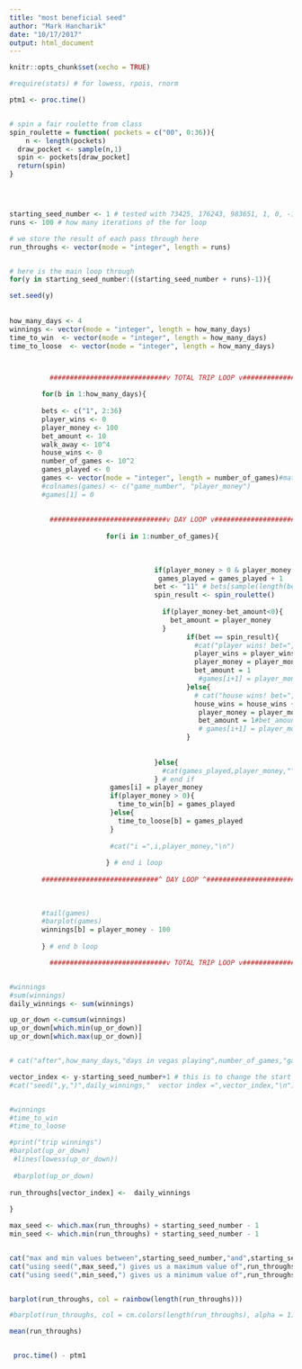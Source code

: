 ```yaml
---
title: "most beneficial seed"
author: "Mark Hancharik"
date: "10/17/2017"
output: html_document
---
```


```r
knitr::opts_chunk$set(xecho = TRUE)
```


```r

#require(stats) # for lowess, rpois, rnorm

ptm1 <- proc.time()


# spin a fair roulette from class
spin_roulette = function( pockets = c("00", 0:36)){
    n <- length(pockets)
  draw_pocket <- sample(n,1)
  spin <- pockets[draw_pocket]
  return(spin)
}




starting_seed_number <- 1 # tested with 73425, 176243, 983651, 1, 0, -1, -87325,     >> as.integer("STAT297") fails! <<
runs <- 100 # how many iterations of the for loop

# we store the result of each pass through here
run_throughs <- vector(mode = "integer", length = runs)


# here is the main loop through
for(y in starting_seed_number:((starting_seed_number + runs)-1)){

set.seed(y)
  
  
how_many_days <- 4
winnings <- vector(mode = "integer", length = how_many_days)
time_to_win  <- vector(mode = "integer", length = how_many_days)
time_to_loose  <- vector(mode = "integer", length = how_many_days)



          #############################v TOTAL TRIP LOOP v#############################

        for(b in 1:how_many_days){
        
        bets <- c("1", 2:36)
        player_wins <- 0
        player_money <- 100
        bet_amount <- 10
        walk_away <- 10^4
        house_wins <- 0
        number_of_games <- 10^2
        games_played <- 0
        games <- vector(mode = "integer", length = number_of_games)#matrix(NaN, (number_of_games+1)*2, 2, byrow=TRUE)
        #colnames(games) <- c("game_number", "player_money")
        #games[1] = 0
        
        
          #############################v DAY LOOP v#############################
                        
                        for(i in 1:number_of_games){
                          
                         
                          
                                    if(player_money > 0 & player_money < walk_away){
                                     games_played = games_played + 1  
                                    bet <- "11" # bets[sample(length(bets),1)] 
                                    spin_result <- spin_roulette()
                                    
                                      if(player_money-bet_amount<0){
                                        bet_amount = player_money
                                      }
                                            if(bet == spin_result){
                                              #cat("player wins! bet=",bet,", spin result =",spin_result,"\n")
                                              player_wins = player_wins + 1
                                              player_money = player_money + bet_amount*36
                                              bet_amount = 1
                                               #games[i+1] = player_money
                                            }else{
                                              # cat("house wins! bet=",bet,", spin result =",spin_result,"\n")
                                              house_wins = house_wins + 1
                                               player_money = player_money - bet_amount
                                               bet_amount = 1#bet_amount + 1
                                               # games[i+1] = player_money
                                            }
                                    
                                    
                                    }else{
                                      #cat(games_played,player_money,"\n")
                                    } # end if 
                         games[i] = player_money
                         if(player_money > 0){
                           time_to_win[b] = games_played
                         }else{
                           time_to_loose[b] = games_played
                         }
                        
                         #cat("i =",i,player_money,"\n")
                         
                        } # end i loop
        
        #############################^ DAY LOOP ^#############################
        
        
        
        #tail(games)
        #barplot(games)
        winnings[b] = player_money - 100
         
        } # end b loop

          #############################v TOTAL TRIP LOOP v#############################


#winnings
#sum(winnings)
daily_winnings <- sum(winnings)

up_or_down <-cumsum(winnings)
up_or_down[which.min(up_or_down)]
up_or_down[which.max(up_or_down)]


# cat("after",how_many_days,"days in vegas playing",number_of_games,"games/day, we won",daily_winnings,"\n")

vector_index <- y-starting_seed_number+1 # this is to change the start point to any number other than one
#cat("seed(",y,")",daily_winnings,"  vector index =",vector_index,"\n")


#winnings
#time_to_win
#time_to_loose

#print("trip winnings")
#barplot(up_or_down)
 #lines(lowess(up_or_down))
 
 #barplot(up_or_down)
 
run_throughs[vector_index] <-  daily_winnings 
 
}

max_seed <- which.max(run_throughs) + starting_seed_number - 1
min_seed <- which.min(run_throughs) + starting_seed_number - 1


cat("max and min values between",starting_seed_number,"and",starting_seed_number+runs-1,":")
cat("using seed(",max_seed,") gives us a maximum value of",run_throughs[which.max(run_throughs)])
cat("using seed(",min_seed,") gives us a minimum value of",run_throughs[which.min(run_throughs)])


barplot(run_throughs, col = rainbow(length(run_throughs)))

#barplot(run_throughs, col = cm.colors(length(run_throughs), alpha = 1))

mean(run_throughs)


 proc.time() - ptm1

```

